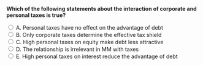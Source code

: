 ::: {.question-block}

<form onsubmit="event.preventDefault(); checkAnswer('module8_mcq_q67')" data-correct-answer="E">
<strong style="display: block;">Which of the following statements about the interaction of corporate and personal taxes is true?</strong>

<label><input type="radio" name="module8_mcq_q67" value="A"> A. Personal taxes have no effect on the advantage of debt</label><br>
<label><input type="radio" name="module8_mcq_q67" value="B"> B. Only corporate taxes determine the effective tax shield</label><br>
<label><input type="radio" name="module8_mcq_q67" value="C"> C. High personal taxes on equity make debt less attractive</label><br>
<label><input type="radio" name="module8_mcq_q67" value="D"> D. The relationship is irrelevant in MM with taxes</label><br>
<label><input type="radio" name="module8_mcq_q67" value="E"> E. High personal taxes on interest reduce the advantage of debt</label><br>
</form>

<div id="feedback-module8_mcq_q67" class="feedback" data-status="" style="display:none;">
✅ Correct: E. Because investors pay higher taxes on interest, the effective tax benefit of debt declines.
</div>

:::

